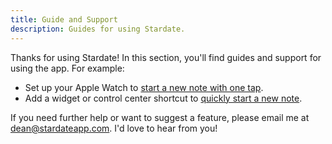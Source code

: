 ```yaml
---
title: Guide and Support
description: Guides for using Stardate.
---
```


Thanks for using Stardate! In this section, you'll find guides and support for using the app. For example:

- Set up your Apple Watch to [start a new note with one tap](/guides/apple-watch-installation).
- Add a widget or control center shortcut to [quickly start a new note](/guides/iphone-widgets).

If you need further help or want to suggest a feature, please email me at [dean@stardateapp.com](mailto:dean@stardateapp.com). I'd love to hear from you!
